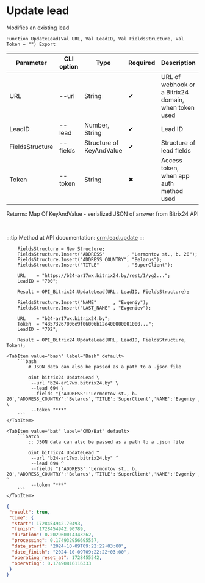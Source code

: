 ﻿---
sidebar_position: 5
---


# Update lead
 Modifies an existing lead



`Function UpdateLead(Val URL, Val LeadID, Val FieldsStructure, Val Token = "") Export`

  | Parameter | CLI option | Type | Required | Description |
  |-|-|-|-|-|
  | URL | --url | String | &#x2714; | URL of webhook or a Bitrix24 domain, when token used |
  | LeadID | --lead | Number, String | &#x2714; | Lead ID |
  | FieldsStructure | --fields | Structure of KeyAndValue | &#x2714; | Structure of lead fields |
  | Token | --token | String | &#x2716; | Access token, when app auth method used |

  
  Returns:  Map Of KeyAndValue - serialized JSON of answer from Bitrix24 API

<br/>

:::tip
Method at API documentation: [crm.lead.update](https://dev.1c-bitrix.ru/rest_help/crm/leads/crm_lead_update.php)
:::
<br/>


```bsl title="1C:Enterprise/OneScript code example"
    FieldsStructure = New Structure;
    FieldsStructure.Insert("ADDRESS"        , "Lermontov st., b. 20");
    FieldsStructure.Insert("ADDRESS_COUNTRY", "Belarus");
    FieldsStructure.Insert("TITLE"          , "SuperClient");

    URL    = "https://b24-ar17wx.bitrix24.by/rest/1/yg2...";
    LeadID = "700";

    Result = OPI_Bitrix24.UpdateLead(URL, LeadID, FieldsStructure);

    FieldsStructure.Insert("NAME"      , "Evgeniy");
    FieldsStructure.Insert("LAST_NAME" , "Evgeniev");

    URL    = "b24-ar17wx.bitrix24.by";
    Token  = "48573267006e9f06006b12e400000001000...";
    LeadID = "702";

    Result = OPI_Bitrix24.UpdateLead(URL, LeadID, FieldsStructure, Token);
```
 

 <Tabs>
  
    <TabItem value="bash" label="Bash" default>
        ```bash
            # JSON data can also be passed as a path to a .json file
            
            oint bitrix24 UpdateLead \
             --url "b24-ar17wx.bitrix24.by" \
             --lead 694 \
             --fields "{'ADDRESS':'Lermontov st., b. 20','ADDRESS_COUNTRY':'Belarus','TITLE':'SuperClient','NAME':'Evgeniy','LAST_NAME':'Evgeniev'}" \
             --token "***"
        ```
    </TabItem>
  
    <TabItem value="bat" label="CMD/Bat" default>
        ```batch
            :: JSON data can also be passed as a path to a .json file
            
            oint bitrix24 UpdateLead ^
             --url "b24-ar17wx.bitrix24.by" ^
             --lead 694 ^
             --fields "{'ADDRESS':'Lermontov st., b. 20','ADDRESS_COUNTRY':'Belarus','TITLE':'SuperClient','NAME':'Evgeniy','LAST_NAME':'Evgeniev'}" ^
             --token "***"
        ```
    </TabItem>
</Tabs>


```json title="Result"
{
 "result": true,
 "time": {
  "start": 1728454942.70493,
  "finish": 1728454942.90789,
  "duration": 0.202960014343262,
  "processing": 0.174932956695557,
  "date_start": "2024-10-09T09:22:22+03:00",
  "date_finish": "2024-10-09T09:22:22+03:00",
  "operating_reset_at": 1728455542,
  "operating": 0.17490816116333
 }
}
```
